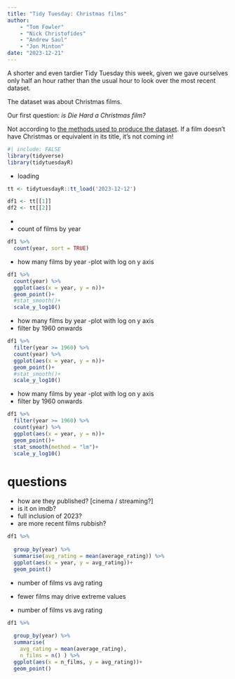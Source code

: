 ```yaml
---
title: "Tidy Tuesday: Christmas films"
author:
    - "Tom Fowler"
    - "Nick Christofides"
    - "Andrew Saul"
    - "Jon Minton"
date: "2023-12-21"
---
```


A shorter and even tardier Tidy Tuesday this week, given we gave ourselves only half an hour rather than the usual hour to look over the most recent dataset. 

The dataset was about Christmas films. 

Our first question: *is Die Hard a Christmas film?*

Not according to [the methods used to produce the dataset](https://github.com/rfordatascience/tidytuesday/tree/master/data/2023/2023-12-12). If a film doesn't have Christmas or equivalent in its title, it's not coming in! 



```r
#| include: FALSE
library(tidyverse)
library(tidytuesdayR)
```

- loading

```r
tt <- tidytuesdayR::tt_load('2023-12-12')

df1 <- tt[[1]]
df2 <- tt[[2]]

```

 - 
- count of films by year
```r
df1 %>%
  count(year, sort = TRUE)


```

- how many films by year -plot with log on y axis
```r
df1 %>%
  count(year) %>%
  ggplot(aes(x = year, y = n))+
  geom_point()+
  #stat_smooth()+
  scale_y_log10()


```
- how many films by year -plot with log on y axis
- filter by 1960 onwards

```r
df1 %>%
  filter(year >= 1960) %>%
  count(year) %>%
  ggplot(aes(x = year, y = n))+
  geom_point()+
  #stat_smooth()+
  scale_y_log10()

```
- how many films by year -plot with log on y axis
- filter by 1960 onwards

```r
df1 %>%
  filter(year >= 1960) %>%
  count(year) %>%
  ggplot(aes(x = year, y = n))+
  geom_point()+
  stat_smooth(method = "lm")+
  scale_y_log10()

```

# questions

- how are they published? [cinema / streaming?]
- is it on imdb?
- full inclusion of 2023?
- are more recent films rubbish?


```r
df1 %>%
  
  group_by(year) %>%
  summarise(avg_rating = mean(average_rating)) %>%
  ggplot(aes(x = year, y = avg_rating))+
  geom_point()
```
- number of films vs avg rating
- fewer films may drive extreme values


- number of films vs avg rating

```r
df1 %>%
  
  group_by(year) %>%
  summarise(
    avg_rating = mean(average_rating), 
    n_films = n() ) %>%
  ggplot(aes(x = n_films, y = avg_rating))+
  geom_point()
```
